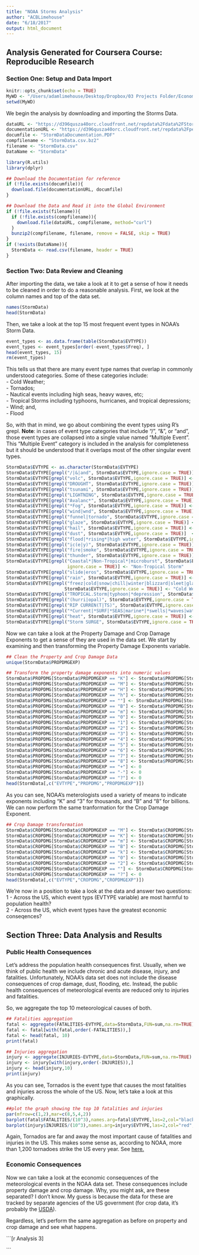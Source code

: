 ```yaml
---
title: "NOAA Storms Analysis"
author: "ACBLimehouse"
date: "6/18/2017"
output: html_document
---
```

## Analysis Generated for Coursera Course: Reproducible Research

### Section One: Setup and Data Import

```r
knitr::opts_chunk$set(echo = TRUE)
MyWD <- "/Users/adamlimehouse/Desktop/Dropbox/03 Projects Folder/Economic and Policy Analysis/Intro to Data Science R Files/Reproducible Research - Peer Graded Assessments/RR-WK4-CP-2"
setwd(MyWD)
```

We begin the analysis by downloading and importing the Storms Data.

```r
dataURL <- "https://d396qusza40orc.cloudfront.net/repdata%2Fdata%2FStormData.csv.bz2"
documentationURL <- "https://d396qusza40orc.cloudfront.net/repdata%2Fpeer2_doc%2Fpd01016005curr.pdf"
documfile <- "StormDataDocumentation.PDF"
compfilename <- "StormData.csv.bz2"
filename <- "StormData.csv"
DataName <- "StormData"

library(R.utils)
library(dplyr)

## Download the Documentation for reference
if (!file.exists(documfile)){
  download.file(documentationURL, documfile)
}

## Download the Data and Read it into the Global Environment
if (!file.exists(filename)){
  if (!file.exists(compfilename)){
    download.file(dataURL, compfilename, method="curl")
  }
  bunzip2(compfilename, filename, remove = FALSE, skip = TRUE)
}
if (!exists(DataName)){
  StormData <- read.csv(filename, header = TRUE)
}
```

### Section Two: Data Review and Cleaning

After importing the data, we take a look at it to get a sense of how it needs to be cleaned in order to do a reasonable analysis. First, we look at the column names and top of the data set.

```r
names(StormData)
head(StormData)
```

Then, we take a look at the top 15 most frequent event types in NOAA's Storm Data.

``` r
event_types <- as.data.frame(table(StormData$EVTYPE))
event_types <- event_types[order(-event_types$Freq), ]
head(event_types, 15)
rm(event_types)
```
  
This tells us that there are many event type names that overlap in commonly understood categories. Some of these categories include:  
- Cold Weather;  
- Tornados;  
- Nautical events including high seas, heavy waves, etc;  
- Tropical Storms including typhoons, hurricanes, and tropical depressions;  
- Wind; and,  
- Flood  
  
So, with that in mind, we go about combining the event types using R's grepl. __Note__: in cases of event type categories that include "/", "&", or "and", those event types are collapsed into a single value named "Multiple Event". This "Multiple Event" category is included in the analysis for completeness but it should be understood that it overlaps most of the other singular event types.
  
```r
StormData$EVTYPE <- as.character(StormData$EVTYPE)
StormData$EVTYPE[grepl("/|&|and", StormData$EVTYPE,ignore.case = TRUE)] <- "Multiple Event"
StormData$EVTYPE[grepl("volc", StormData$EVTYPE,ignore.case = TRUE)] <- "Volcano"
StormData$EVTYPE[grepl("DROUGHT", StormData$EVTYPE,ignore.case = TRUE)] <- "Drought"
StormData$EVTYPE[grepl("tsunami", StormData$EVTYPE,ignore.case = TRUE)] <- "Tsnumai"
StormData$EVTYPE[grepl("LIGHTNING", StormData$EVTYPE,ignore.case = TRUE)] <- "Lightning"
StormData$EVTYPE[grepl("Avalanc*", StormData$EVTYPE,ignore.case = TRUE)] <- "Avalanche"
StormData$EVTYPE[grepl("*Fog", StormData$EVTYPE,ignore.case = TRUE)] <- "Fog"
StormData$EVTYPE[grepl("wind|wnd", StormData$EVTYPE,ignore.case = TRUE)] <- "Wind"
StormData$EVTYPE[grepl("funnel|tornado", StormData$EVTYPE,ignore.case = TRUE)] <- "Tornado"
StormData$EVTYPE[grepl("glaze", StormData$EVTYPE,ignore.case = TRUE)] <- "Glaze"
StormData$EVTYPE[grepl("hail", StormData$EVTYPE,ignore.case = TRUE)] <- "Hail"
StormData$EVTYPE[grepl("dust", StormData$EVTYPE,ignore.case = TRUE)]  <- "Dust"
StormData$EVTYPE[grepl("flood|*rising*|high water", StormData$EVTYPE,ignore.case = TRUE)] <- "Flood"
StormData$EVTYPE[grepl("ic(e|y)", StormData$EVTYPE,ignore.case = TRUE)] <- "Ice"
StormData$EVTYPE[grepl("fire|smoke", StormData$EVTYPE,ignore.case = TRUE)] <- "Fire"
StormData$EVTYPE[grepl("thunder", StormData$EVTYPE,ignore.case = TRUE)] <- "Non-Tropical Storm"
StormData$EVTYPE[grepl("Coastal*|Non-Tropical*|microburst", StormData$EVTYPE,
                       ignore.case = TRUE)] <- "Non-Tropical Storm"
StormData$EVTYPE[grepl("slide|eros", StormData$EVTYPE,ignore.case = TRUE)] <- "Erosion"
StormData$EVTYPE[grepl("rain", StormData$EVTYPE,ignore.case = TRUE)] <- "Rain"
StormData$EVTYPE[grepl("freez|cold|snow|chill|winter|blizzard|sleet|glaze|frost|hypothermia|wintry*|low temp*|mixed precip|ice", 
                      StormData$EVTYPE,ignore.case = TRUE)] <- "Cold Weather"
StormData$EVTYPE[grepl("TROPICAL.Storm|typhoon|*depression", StormData$EVTYPE,ignore.case = TRUE)] <- "Tropical Storm"
StormData$EVTYPE[grepl("(hurri|opal)", StormData$EVTYPE,ignore.case = TRUE)] <- "Tropical Storm"
StormData$EVTYPE[grepl("RIP CURREN(T|TS)", StormData$EVTYPE,ignore.case = TRUE)] <- "Rip Current"
StormData$EVTYPE[grepl("*Current|*SURF|*SEAS|marine*|*swells|*waves|waterspout|*tide", StormData$EVTYPE,ignore.case = TRUE)] <- "Nautical"
StormData$EVTYPE[grepl("heat", StormData$EVTYPE,ignore.case = TRUE)] <- "Heat"
StormData$EVTYPE[grepl("Storm SURGE", StormData$EVTYPE,ignore.case = TRUE)] <- "Storm Surge"
```
  
Now we can take a look at the Property Damage and Crop Damage Exponents to get a sense of they are used in the data set. We start by examining and then transforming the Property Damage Exponents variable.  
  
``` r
## Clean the Property and Crop Damage Data
unique(StormData$PROPDMGEXP)

## Transform the property damage exponents into numeric values
StormData$PROPDMG[StormData$PROPDMGEXP == "K"] <- StormData$PROPDMG[StormData$PROPDMGEXP == "K"] * 1000
StormData$PROPDMG[StormData$PROPDMGEXP == "M"] <- StormData$PROPDMG[StormData$PROPDMGEXP == "M"] * (10^6)
StormData$PROPDMG[StormData$PROPDMGEXP == "H"] <- StormData$PROPDMG[StormData$PROPDMGEXP == "H"] * 100
StormData$PROPDMG[StormData$PROPDMGEXP == "h"] <- StormData$PROPDMG[StormData$PROPDMGEXP == "h"] * 100
StormData$PROPDMG[StormData$PROPDMGEXP == ""] <- StormData$PROPDMG[StormData$PROPDMGEXP == ""] * 1
StormData$PROPDMG[StormData$PROPDMGEXP == "B"] <- StormData$PROPDMG[StormData$PROPDMGEXP == "B"] * (10^9)
StormData$PROPDMG[StormData$PROPDMGEXP == "m"] <- StormData$PROPDMG[StormData$PROPDMGEXP == "m"] * (10^6)
StormData$PROPDMG[StormData$PROPDMGEXP == "0"] <- StormData$PROPDMG[StormData$PROPDMGEXP == "0"] * 1
StormData$PROPDMG[StormData$PROPDMGEXP == "1"] <- StormData$PROPDMG[StormData$PROPDMGEXP == "1"] * 10
StormData$PROPDMG[StormData$PROPDMGEXP == "2"] <- StormData$PROPDMG[StormData$PROPDMGEXP == "2"] * 100
StormData$PROPDMG[StormData$PROPDMGEXP == "3"] <- StormData$PROPDMG[StormData$PROPDMGEXP == "3"] * 1000
StormData$PROPDMG[StormData$PROPDMGEXP == "4"] <- StormData$PROPDMG[StormData$PROPDMGEXP == "4"] * (10^4)
StormData$PROPDMG[StormData$PROPDMGEXP == "5"] <- StormData$PROPDMG[StormData$PROPDMGEXP == "5"] * (10^5)
StormData$PROPDMG[StormData$PROPDMGEXP == "6"] <- StormData$PROPDMG[StormData$PROPDMGEXP == "6"] * (10^6)
StormData$PROPDMG[StormData$PROPDMGEXP == "7"] <- StormData$PROPDMG[StormData$PROPDMGEXP == "7"] * (10^7)
StormData$PROPDMG[StormData$PROPDMGEXP == "8"] <- StormData$PROPDMG[StormData$PROPDMGEXP == "8"] * (10^8)
StormData$PROPDMG[StormData$PROPDMGEXP == "+"] <- 0
StormData$PROPDMG[StormData$PROPDMGEXP == "-"] <- 0
StormData$PROPDMG[StormData$PROPDMGEXP == "?"] <- 0
head(StormData[,c("EVTYPE","PROPDMG","PROPDMGEXP")])
```
  
As you can see, NOAA's meterologists used a variety of means to indicate exponents including "K" and "3" for thousands, and "B" and "8" for billions. We can now perform the same tranformation for the Crop Damage Exponent.  
  
``` r
## Crop Damage transformation
StormData$CROPDMG[StormData$CROPDMGEXP == "M"] <- StormData$CROPDMG[StormData$CROPDMGEXP == "M"] * (10^6)
StormData$CROPDMG[StormData$CROPDMGEXP == "K"] <- StormData$CROPDMG[StormData$CROPDMGEXP == "K"] * 1000
StormData$CROPDMG[StormData$CROPDMGEXP == "m"] <- StormData$CROPDMG[StormData$CROPDMGEXP == "m"] * (10^6)
StormData$CROPDMG[StormData$CROPDMGEXP == "B"] <- StormData$CROPDMG[StormData$CROPDMGEXP == "B"] * (10^9)
StormData$CROPDMG[StormData$CROPDMGEXP == "k"] <- StormData$CROPDMG[StormData$CROPDMGEXP == "k"] * 1000
StormData$CROPDMG[StormData$CROPDMGEXP == "0"] <- StormData$CROPDMG[StormData$CROPDMGEXP == "0"] * 1
StormData$CROPDMG[StormData$CROPDMGEXP == "2"] <- StormData$CROPDMG[StormData$CROPDMGEXP == "2"] * 100
StormData$CROPDMG[StormData$CROPDMGEXP == ""] <- StormData$CROPDMG[StormData$CROPDMGEXP == ""] * 1
StormData$CROPDMG[StormData$CROPDMGEXP == "?"] <- 0
head(StormData[,c("EVTYPE","CROPDMG","CROPDMGEXP")])
```

We're now in a position to take a look at the data and answer two questions:  
1 - Across the US, which event typs (EVTYPE variable) are most harmful to population health?  
2 - Across the US, which event types have the greatest economic conseqences?  

## Section Three: Data Analysis and Results  
  
### Public Health Consequences  

Let's address the population health consequences first. Usually, when we think of public health we include chronic and acute disease, injury, and fatalities. Unfortunately, NOAA's data set does not include the disease consequences of crop damage, dust, flooding, etc. Instead, the public health consequences of meteorological events are reduced only to injuries and fatalities.  
  
So, we aggregate the top 10 meteorological causes of both.

```r
## Fatalities aggregation
fatal <- aggregate(FATALITIES~EVTYPE,data=StormData,FUN=sum,na.rm=TRUE)
fatal <- fatal[with(fatal,order(-FATALITIES)),]
fatal <- head(fatal, 10)
print(fatal)

## Injuries aggregation
injury <- aggregate(INJURIES~EVTYPE,data=StormData,FUN=sum,na.rm=TRUE)
injury <- injury[with(injury,order(-INJURIES)),]
injury <- head(injury,10)
print(injury)
```

As you can see, Tornados is the event type that causes the most fatalities and injuries across the whole of the US. Now, let's take a look at this graphically.  

``` r
##plot the graph showing the top 10 fatalities and injuries
par(mfrow=c(1,2),mar=c(8,5,4,2))
barplot(fatal$FATALITIES/(10^3),names.arg=fatal$EVTYPE,las=2,col="black",ylab="Fatalities (Thousands)",main="Top 10 Causes of Fatalities")
barplot(injury$INJURIES/(10^3),names.arg=injury$EVTYPE,las=2,col="red",ylab="Injuries (Thousands)",main="Top 10 Causes of Injuries")
```

Again, Tornados are far and away the most important cause of fatalities and injuries in the US. This makes some sense as, according to NOAA, more than 1,200 tornadoes strike the US every year. See [here.](http://www.nssl.noaa.gov/education/svrwx101/tornadoes/)  

### Economic Consequences
Now we can take a look at the economic consequences of the meteorological events in the NOAA data set. These consequences include property damage and crop damage. Why, you might ask, are these separated? I don't know. My guess is because the data for these are tracked by separate agencies of the US government (for crop data, it's probably the [USDA](https://usdasearch.usda.gov/search?utf8=%E2%9C%93&affiliate=usda&query=crop+damage+due+to+weather)).  
  
Regardless, let's perform the same aggregation as before on property and crop damage and see what happens.  
  
```[r Analysis 3]

```